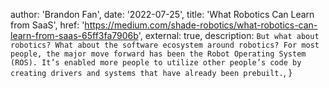 
  author: 'Brandon Fan',
  date: '2022-07-25',
  title: 'What Robotics Can Learn from SaaS',
  href: 'https://medium.com/shade-robotics/what-robotics-can-learn-from-saas-65ff3fa7906b',
  external: true,
  description:
    `But what about robotics? What about the software ecosystem around robotics? For most people, the major move forward has been the Robot Operating System (ROS). It’s enabled more people to utilize other people’s code by creating drivers and systems that have already been prebuilt.`,
}
